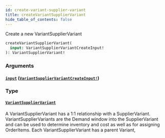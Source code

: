 ```yaml
---
id: create-variant-supplier-variant
title: createVariantSupplierVariant
hide_table_of_contents: false
---
```



Create a new VariantSupplierVariant

```graphql
createVariantSupplierVariant(
  input: VariantSupplierVariantCreateInput!
): VariantSupplierVariant!
```


### Arguments

#### [`input`](#) ([`VariantSupplierVariantCreateInput!`](/demand/api/graphql-admin/reference/inputs/variant-supplier-variant-create-input))




### Type

#### [`VariantSupplierVariant`](/demand/api/graphql-admin/reference/objects/variant-supplier-variant)

A VariantSupplierVariant has a 1:1 relationship with a SupplierVariant.
VariantSupplierVariants are the Demand window into the SupplierVariant and can
be used to determine inventory and cost as well as for assigning OrderItems.
Each VariantSupplierVariant has a parent Variant,




